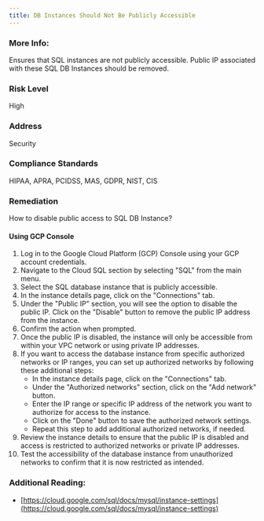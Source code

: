 ```yaml
---
title: DB Instances Should Not Be Publicly Accessible
---
```


### More Info:

Ensures that SQL instances are not publicly accessible. Public IP associated with these SQL DB Instances should be removed.

### Risk Level

High

### Address

Security

### Compliance Standards

HIPAA, APRA, PCIDSS, MAS, GDPR, NIST, CIS

### Remediation

How to disable public access to SQL DB Instance?

#### Using GCP Console

1. Log in to the Google Cloud Platform (GCP) Console using your GCP account credentials.
2. Navigate to the Cloud SQL section by selecting "SQL" from the main menu.
3. Select the SQL database instance that is publicly accessible.
4. In the instance details page, click on the "Connections" tab.
5. Under the "Public IP" section, you will see the option to disable the public IP. Click on the "Disable" button to remove the public IP address from the instance.
6. Confirm the action when prompted.
7. Once the public IP is disabled, the instance will only be accessible from within your VPC network or using private IP addresses.
8. If you want to access the database instance from specific authorized networks or IP ranges, you can set up authorized networks by following these additional steps:
   - In the instance details page, click on the "Connections" tab.
   - Under the "Authorized networks" section, click on the "Add network" button.
   - Enter the IP range or specific IP address of the network you want to authorize for access to the instance.
   - Click on the "Done" button to save the authorized network settings.
   - Repeat this step to add additional authorized networks, if needed.
9. Review the instance details to ensure that the public IP is disabled and access is restricted to authorized networks or private IP addresses.
10. Test the accessibility of the database instance from unauthorized networks to confirm that it is now restricted as intended.

### Additional Reading:

- [https://cloud.google.com/sql/docs/mysql/instance-settings](https://cloud.google.com/sql/docs/mysql/instance-settings)
